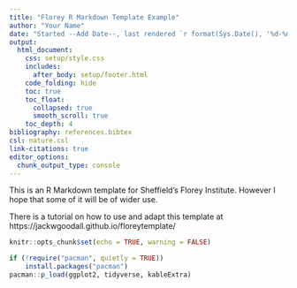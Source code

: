 ```yaml
---
title: "Florey R Markdown Template Example"
author: "Your Name"
date: "Started --Add Date--, last rendered `r format(Sys.Date(), '%d-%m-%Y')`"
output:
  html_document:
    css: setup/style.css
    includes:
      after_body: setup/footer.html
    code_folding: hide
    toc: true
    toc_float:
      collapsed: true
      smooth_scroll: true
    toc_depth: 4
bibliography: references.bibtex
csl: nature.csl
link-citations: true
editor_options:
  chunk_output_type: console
---
```


This is an R Markdown template for Sheffield's Florey Institute.  However I hope that some of it will be of wider use.

There is a tutorial on how to use and adapt this template at https://jackwgoodall.github.io/floreytemplate/

```r
knitr::opts_chunk$set(echo = TRUE, warning = FALSE)
```

```r
if (!require("pacman", quietly = TRUE))
    install.packages("pacman")
pacman::p_load(ggplot2, tidyverse, kableExtra)
```
